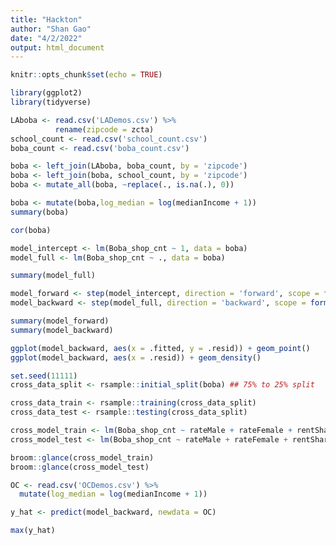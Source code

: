 ```yaml
---
title: "Hackton"
author: "Shan Gao"
date: "4/2/2022"
output: html_document
---
```


```r
knitr::opts_chunk$set(echo = TRUE)
```

```r
library(ggplot2)
library(tidyverse)

LAboba <- read.csv('LADemos.csv') %>%
          rename(zipcode = zcta)
school_count <- read.csv('school_count.csv')
boba_count <- read.csv('boba_count.csv')
```

```r
boba <- left_join(LAboba, boba_count, by = 'zipcode')
boba <- left_join(boba, school_count, by = 'zipcode')
boba <- mutate_all(boba, ~replace(., is.na(.), 0))
```

```r
boba <- mutate(boba,log_median = log(medianIncome + 1))
summary(boba)
```

```r
cor(boba)
```

```r
model_intercept <- lm(Boba_shop_cnt ~ 1, data = boba)
model_full <- lm(Boba_shop_cnt ~ ., data = boba)

summary(model_full)

model_forward <- step(model_intercept, direction = 'forward', scope = formula(model_full), trace = 0)
model_backward <- step(model_full, direction = 'backward', scope = formula(model_intercept), trace = 0)

summary(model_forward)
summary(model_backward)
```

```r
ggplot(model_backward, aes(x = .fitted, y = .resid)) + geom_point()
ggplot(model_backward, aes(x = .resid)) + geom_density()
```

```r
set.seed(11111)
cross_data_split <- rsample::initial_split(boba) ## 75% to 25% split

cross_data_train <- rsample::training(cross_data_split)
cross_data_test <- rsample::testing(cross_data_split)

cross_model_train <- lm(Boba_shop_cnt ~ rateMale + rateFemale + rentShareOfIncome + degreeRate + rateNeverMarried + log_median, data = cross_data_train)
cross_model_test <- lm(Boba_shop_cnt ~ rateMale + rateFemale + rentShareOfIncome + degreeRate + rateNeverMarried + log_median, data = cross_data_test)

broom::glance(cross_model_train)
broom::glance(cross_model_test)
```

```r
OC <- read.csv('OCDemos.csv') %>%
  mutate(log_median = log(medianIncome + 1))

y_hat <- predict(model_backward, newdata = OC)

max(y_hat)
```


